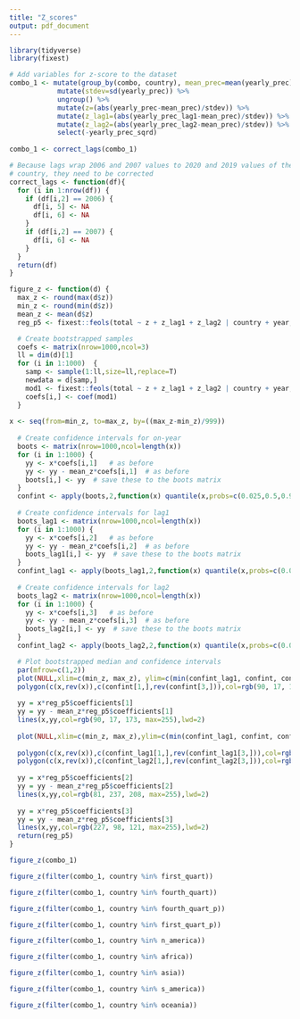 ```yaml
---
title: "Z_scores"
output: pdf_document
---
```


```r
library(tidyverse)
library(fixest)
```

```r
# Add variables for z-score to the dataset
combo_1 <- mutate(group_by(combo, country), mean_prec=mean(yearly_prec)) %>% 
            mutate(stdev=sd(yearly_prec)) %>% 
            ungroup() %>% 
            mutate(z=(abs(yearly_prec-mean_prec)/stdev)) %>% 
            mutate(z_lag1=(abs(yearly_prec_lag1-mean_prec)/stdev)) %>% 
            mutate(z_lag2=(abs(yearly_prec_lag2-mean_prec)/stdev)) %>% 
            select(-yearly_prec_sqrd)
  
combo_1 <- correct_lags(combo_1)
```

```r
# Because lags wrap 2006 and 2007 values to 2020 and 2019 values of the prior 
# country, they need to be corrected
correct_lags <- function(df){
  for (i in 1:nrow(df)) {
    if (df[i,2] == 2006) {
      df[i, 5] <- NA
      df[i, 6] <- NA
    }
    if (df[i,2] == 2007) {
      df[i, 6] <- NA
    }
  }
  return(df)
}
```

```r
figure_z <- function(d) {
  max_z <- round(max(d$z))
  min_z <- round(min(d$z))
  mean_z <- mean(d$z)
  reg_p5 <- fixest::feols(total ~ z + z_lag1 + z_lag2 | country + year, data=combo_1)

  # Create bootstrapped samples
  coefs <- matrix(nrow=1000,ncol=3)
  ll = dim(d)[1]
  for (i in 1:1000)  {
    samp <- sample(1:ll,size=ll,replace=T)  
    newdata = d[samp,]
    mod1 <- fixest::feols(total ~ z + z_lag1 + z_lag2 | country + year, data=newdata)
    coefs[i,] <- coef(mod1)
  }
  
x <- seq(from=min_z, to=max_z, by=((max_z-min_z)/999))
  
  # Create confidence intervals for on-year 
  boots <- matrix(nrow=1000,ncol=length(x))
  for (i in 1:1000) {
    yy <- x*coefs[i,1]   # as before
    yy <- yy - mean_z*coefs[i,1]  # as before
    boots[i,] <- yy  # save these to the boots matrix
  }
  confint <- apply(boots,2,function(x) quantile(x,probs=c(0.025,0.5,0.975))) 
  
  # Create confidence intervals for lag1 
  boots_lag1 <- matrix(nrow=1000,ncol=length(x))
  for (i in 1:1000) {
    yy <- x*coefs[i,2]   # as before
    yy <- yy - mean_z*coefs[i,2]  # as before
    boots_lag1[i,] <- yy  # save these to the boots matrix
  }
  confint_lag1 <- apply(boots_lag1,2,function(x) quantile(x,probs=c(0.025,0.5,0.975))) 
  
  # Create confidence intervals for lag2 
  boots_lag2 <- matrix(nrow=1000,ncol=length(x))
  for (i in 1:1000) {
    yy <- x*coefs[i,3]   # as before
    yy <- yy - mean_z*coefs[i,3]  # as before
    boots_lag2[i,] <- yy  # save these to the boots matrix
  }
  confint_lag2 <- apply(boots_lag2,2,function(x) quantile(x,probs=c(0.025,0.5,0.975))) 

  # Plot bootstrapped median and confidence intervals
  par(mfrow=c(1,2))
  plot(NULL,xlim=c(min_z, max_z), ylim=c(min(confint_lag1, confint, confint_lag2), max(confint, confint_lag1, confint_lag2)), las=1,xlab="Precipitation z-score",ylab="Change in fragility index")
  polygon(c(x,rev(x)),c(confint[1,],rev(confint[3,])),col=rgb(90, 17, 173, 50, max=255),border = NA) + abline(h=0)
  
  yy = x*reg_p5$coefficients[1]  
  yy = yy - mean_z*reg_p5$coefficients[1]
  lines(x,yy,col=rgb(90, 17, 173, max=255),lwd=2)
  
  plot(NULL,xlim=c(min_z, max_z),ylim=c(min(confint_lag1, confint, confint_lag2), max(confint, confint_lag1, confint_lag2)),las=1,xlab="Precipitation z-score", ylab=NA)
  
  polygon(c(x,rev(x)),c(confint_lag1[1,],rev(confint_lag1[3,])),col=rgb(81, 237, 208, 50, max=255),border = NA) + abline(h=0)
  polygon(c(x,rev(x)),c(confint_lag2[1,],rev(confint_lag2[3,])),col=rgb(227, 98, 121, 50, max=255),border = NA) + abline(h=0)
  
  yy = x*reg_p5$coefficients[2]
  yy = yy - mean_z*reg_p5$coefficients[2]
  lines(x,yy,col=rgb(81, 237, 208, max=255),lwd=2)
  
  yy = x*reg_p5$coefficients[3]
  yy = yy - mean_z*reg_p5$coefficients[3]
  lines(x,yy,col=rgb(227, 98, 121, max=255),lwd=2)
  return(reg_p5)
}
```

```r
figure_z(combo_1)
```
```r
figure_z(filter(combo_1, country %in% first_quart))
```

```r
figure_z(filter(combo_1, country %in% fourth_quart))
```

```r
figure_z(filter(combo_1, country %in% fourth_quart_p))
```

```r
figure_z(filter(combo_1, country %in% first_quart_p))
```

```r
figure_z(filter(combo_1, country %in% n_america))
```

```r
figure_z(filter(combo_1, country %in% africa))
```

```r
figure_z(filter(combo_1, country %in% asia))
```

```r
figure_z(filter(combo_1, country %in% s_america))
```

```r
figure_z(filter(combo_1, country %in% oceania))
```

